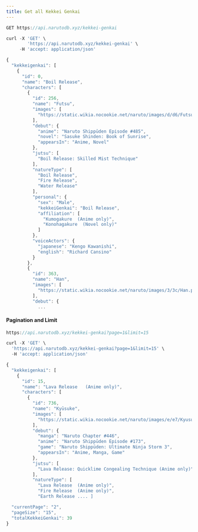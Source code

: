 ```yaml
---
title: Get all Kekkei Genkai
---
```


```js
GET https://api.narutodb.xyz/kekkei-genkai
```

```js
curl -X 'GET' \
        'https://api.narutodb.xyz/kekkei-genkai' \
     -H 'accept: application/json'
```

```js
{
  "kekkeigenkai": [
    {
      "id": 0,
      "name": "Boil Release",
      "characters": [
        {
          "id": 256,
          "name": "Futsu",
          "images": [
            "https://static.wikia.nocookie.net/naruto/images/d/d6/Futsu.png/revision/latest/scale-to-width-down/300?cb=20161208125717"
          ],
          "debut": {
            "anime": "Naruto Shippūden Episode #485",
            "novel": "Sasuke Shinden: Book of Sunrise",
            "appearsIn": "Anime, Novel"
          },
          "jutsu": [
            "Boil Release: Skilled Mist Technique"
          ],
          "natureType": [
            "Boil Release",
            "Fire Release",
            "Water Release"
          ],
          "personal": {
            "sex": "Male",
            "kekkeiGenkai": "Boil Release",
            "affiliation": [
              "Kumogakure  (Anime only)",
              "Konohagakure  (Novel only)"
            ]
          },
          "voiceActors": {
            "japanese": "Kengo Kawanishi",
            "english": "Richard Cansino"
          }
        },
        {
          "id": 363,
          "name": "Han",
          "images": [
            "https://static.wikia.nocookie.net/naruto/images/3/3c/Han.png/revision/latest/scale-to-width-down/300?cb=20220205121445"
          ],
          "debut": {
            ...

```

#### Pagination and Limit

```js
https://api.narutodb.xyz/kekkei-genkai?page=1&limit=15
```

```js
curl -X 'GET' \
  'https://api.narutodb.xyz/kekkei-genkai?page=1&limit=15' \
  -H 'accept: application/json'
```

```js
{
  "kekkeigenkai": [
    {
      "id": 15,
      "name": "Lava Release   (Anime only)",
      "characters": [
        {
          "id": 736,
          "name": "Kyūsuke",
          "images": [
            "https://static.wikia.nocookie.net/naruto/images/e/e7/Kyusuke.png/revision/latest/scale-to-width-down/300?cb=20140123150414"
          ],
          "debut": {
            "manga": "Naruto Chapter #446",
            "anime": "Naruto Shippūden Episode #173",
            "game": "Naruto Shippūden: Ultimate Ninja Storm 3",
            "appearsIn": "Anime, Manga, Game"
          },
          "jutsu": [
            "Lava Release: Quicklime Congealing Technique (Anime only)"
          ],
          "natureType": [
            "Lava Release  (Anime only)",
            "Fire Release  (Anime only)",
            "Earth Release .... ]

  "currentPage": "2",
  "pageSize": "15",
  "totalKekkeiGenkai": 39
}
```
